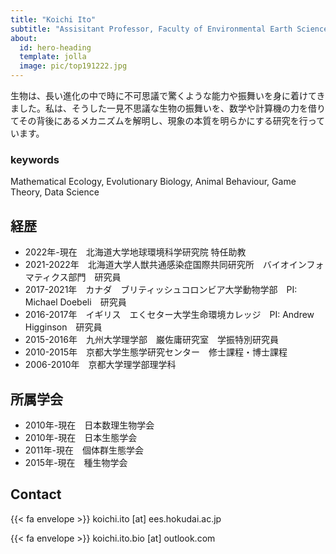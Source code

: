 ```yaml
---
title: "Koichi Ito"
subtitle: "Assisitant Professor, Faculty of Environmental Earth Science, Hokkaido University" 
about:
  id: hero-heading
  template: jolla
  image: pic/top191222.jpg
---
```



:::{#hero-heading}
生物は、長い進化の中で時に不可思議で驚くような能力や振舞いを身に着けてきました。私は、そうした一見不思議な生物の振舞いを、数学や計算機の力を借りてその背後にあるメカニズムを解明し、現象の本質を明らかにする研究を行っています。

### keywords
Mathematical Ecology, Evolutionary Biology, Animal Behaviour, Game Theory, Data Science
:::

## 経歴
- 2022年-現在　北海道大学地球環境科学研究院 特任助教
- 2021-2022年　北海道大学人獣共通感染症国際共同研究所　バイオインフォマティクス部門　研究員
- 2017-2021年　カナダ　ブリティッシュコロンビア大学動物学部　PI: Michael Doebeli　研究員
- 2016-2017年　イギリス　エくセター大学生命環境カレッジ　PI: Andrew Higginson　研究員
- 2015-2016年　九州大学理学部　巌佐庸研究室　学振特別研究員
- 2010-2015年　京都大学生態学研究センター　修士課程・博士課程
- 2006-2010年　京都大学理学部理学科

## 所属学会
- 2010年-現在　日本数理生物学会
- 2010年-現在　日本生態学会
- 2011年-現在　個体群生態学会
- 2015年-現在　種生物学会　

## Contact
{{< fa envelope >}} koichi.ito [at] ees.hokudai.ac.jp

{{< fa envelope >}} koichi.ito.bio [at] outlook.com